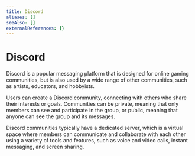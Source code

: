 ```yaml
---
title: Discord
aliases: []
seeAlso: []
externalReferences: {}
---
```


# Discord

Discord is a popular messaging platform that is designed for online gaming communities, but is also used by a wide range of other communities, such as artists, educators, and hobbyists.&#x20;

Users can create a Discord community, connecting with others who share their interests or goals. Communities can be private, meaning that only members can see and participate in the group, or public, meaning that anyone can see the group and its messages.&#x20;

Discord communities typically have a dedicated server, which is a virtual space where members can communicate and collaborate with each other using a variety of tools and features, such as voice and video calls, instant messaging, and screen sharing.
